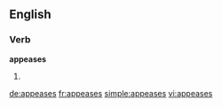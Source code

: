 ==English==

===Verb===
'''appeases'''

# {{third-person singular of|[[appease]]}}

[[de:appeases]]
[[fr:appeases]]
[[simple:appeases]]
[[vi:appeases]]